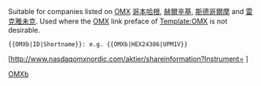 <noinclude>Suitable for companies listed on [[OMX]] [[哥本哈根證券交易所|哥本哈根]], [[赫爾辛基證券交易所|赫爾辛基]], [[斯德哥爾摩證券交易所|斯德哥爾摩]] and [[冰島證券交易所|雷克雅未克]]. Used where the [[OMX]] link preface of [[Template:OMX]] is not desirable.
<pre>
{{OMXb|ID|Shortname}}: e.g. {{OMXb|HEX24386|UPM1V}}
</pre>
</noinclude>[http://www.nasdaqomxnordic.com/aktier/shareinformation?Instrument={{{1}}} {{{2}}}]<noinclude>
[[Category:股票代碼模板|OMXb]]
</noinclude>